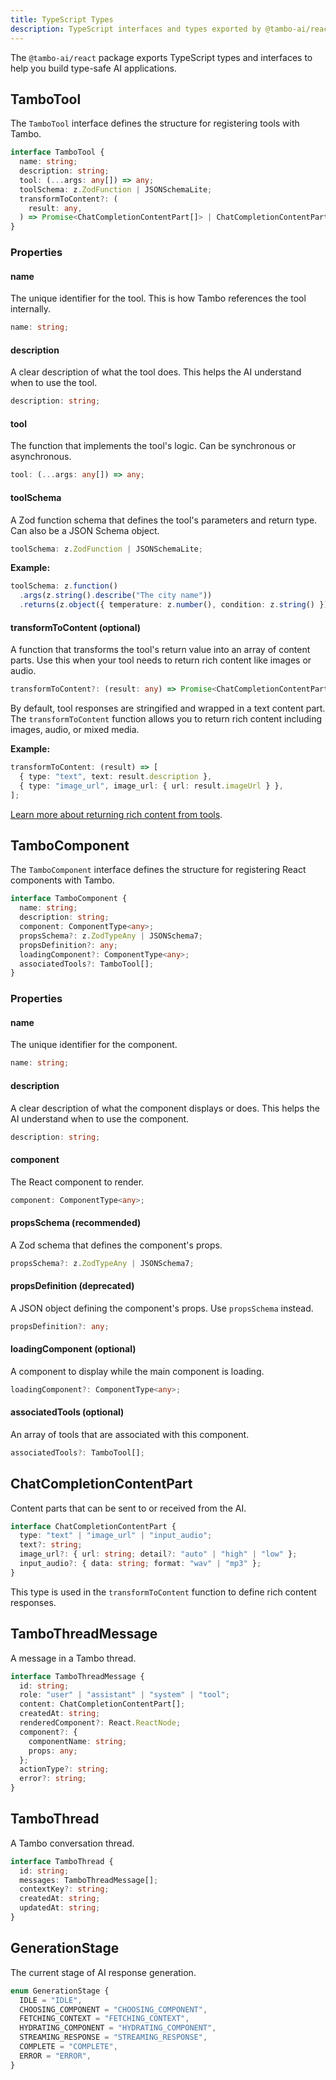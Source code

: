 ```yaml
---
title: TypeScript Types
description: TypeScript interfaces and types exported by @tambo-ai/react
---
```


The `@tambo-ai/react` package exports TypeScript types and interfaces to help you build type-safe AI applications.

## TamboTool

The `TamboTool` interface defines the structure for registering tools with Tambo.

```typescript
interface TamboTool {
  name: string;
  description: string;
  tool: (...args: any[]) => any;
  toolSchema: z.ZodFunction | JSONSchemaLite;
  transformToContent?: (
    result: any,
  ) => Promise<ChatCompletionContentPart[]> | ChatCompletionContentPart[];
}
```

### Properties

#### name

The unique identifier for the tool. This is how Tambo references the tool internally.

```typescript
name: string;
```

#### description

A clear description of what the tool does. This helps the AI understand when to use the tool.

```typescript
description: string;
```

#### tool

The function that implements the tool's logic. Can be synchronous or asynchronous.

```typescript
tool: (...args: any[]) => any;
```

#### toolSchema

A Zod function schema that defines the tool's parameters and return type. Can also be a JSON Schema object.

```typescript
toolSchema: z.ZodFunction | JSONSchemaLite;
```

**Example:**

```typescript
toolSchema: z.function()
  .args(z.string().describe("The city name"))
  .returns(z.object({ temperature: z.number(), condition: z.string() }));
```

#### transformToContent (optional)

A function that transforms the tool's return value into an array of content parts. Use this when your tool needs to return rich content like images or audio.

```typescript
transformToContent?: (result: any) => Promise<ChatCompletionContentPart[]> | ChatCompletionContentPart[];
```

By default, tool responses are stringified and wrapped in a text content part. The `transformToContent` function allows you to return rich content including images, audio, or mixed media.

**Example:**

```typescript
transformToContent: (result) => [
  { type: "text", text: result.description },
  { type: "image_url", image_url: { url: result.imageUrl } },
];
```

[Learn more about returning rich content from tools](/concepts/tools/adding-tools#returning-rich-content).

## TamboComponent

The `TamboComponent` interface defines the structure for registering React components with Tambo.

```typescript
interface TamboComponent {
  name: string;
  description: string;
  component: ComponentType<any>;
  propsSchema?: z.ZodTypeAny | JSONSchema7;
  propsDefinition?: any;
  loadingComponent?: ComponentType<any>;
  associatedTools?: TamboTool[];
}
```

### Properties

#### name

The unique identifier for the component.

```typescript
name: string;
```

#### description

A clear description of what the component displays or does. This helps the AI understand when to use the component.

```typescript
description: string;
```

#### component

The React component to render.

```typescript
component: ComponentType<any>;
```

#### propsSchema (recommended)

A Zod schema that defines the component's props.

```typescript
propsSchema?: z.ZodTypeAny | JSONSchema7;
```

#### propsDefinition (deprecated)

A JSON object defining the component's props. Use `propsSchema` instead.

```typescript
propsDefinition?: any;
```

#### loadingComponent (optional)

A component to display while the main component is loading.

```typescript
loadingComponent?: ComponentType<any>;
```

#### associatedTools (optional)

An array of tools that are associated with this component.

```typescript
associatedTools?: TamboTool[];
```

## ChatCompletionContentPart

Content parts that can be sent to or received from the AI.

```typescript
interface ChatCompletionContentPart {
  type: "text" | "image_url" | "input_audio";
  text?: string;
  image_url?: { url: string; detail?: "auto" | "high" | "low" };
  input_audio?: { data: string; format: "wav" | "mp3" };
}
```

This type is used in the `transformToContent` function to define rich content responses.

## TamboThreadMessage

A message in a Tambo thread.

```typescript
interface TamboThreadMessage {
  id: string;
  role: "user" | "assistant" | "system" | "tool";
  content: ChatCompletionContentPart[];
  createdAt: string;
  renderedComponent?: React.ReactNode;
  component?: {
    componentName: string;
    props: any;
  };
  actionType?: string;
  error?: string;
}
```

## TamboThread

A Tambo conversation thread.

```typescript
interface TamboThread {
  id: string;
  messages: TamboThreadMessage[];
  contextKey?: string;
  createdAt: string;
  updatedAt: string;
}
```

## GenerationStage

The current stage of AI response generation.

```typescript
enum GenerationStage {
  IDLE = "IDLE",
  CHOOSING_COMPONENT = "CHOOSING_COMPONENT",
  FETCHING_CONTEXT = "FETCHING_CONTEXT",
  HYDRATING_COMPONENT = "HYDRATING_COMPONENT",
  STREAMING_RESPONSE = "STREAMING_RESPONSE",
  COMPLETE = "COMPLETE",
  ERROR = "ERROR",
}
```
